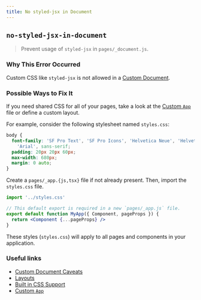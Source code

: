 ```yaml
---
title: No styled-jsx in Document
---
```


## `no-styled-jsx-in-document`

> Prevent usage of `styled-jsx` in `pages/_document.js`.

### Why This Error Occurred

Custom CSS like `styled-jsx` is not allowed in a [Custom Document](https://nextjs.org/docs/advanced-features/custom-document).

### Possible Ways to Fix It

If you need shared CSS for all of your pages, take a look at the [Custom `App`](https://nextjs.org/docs/advanced-features/custom-app) file or define a custom layout.

For example, consider the following stylesheet named `styles.css`:

```css filename="styles.css"
body {
  font-family: 'SF Pro Text', 'SF Pro Icons', 'Helvetica Neue', 'Helvetica',
    'Arial', sans-serif;
  padding: 20px 20px 60px;
  max-width: 680px;
  margin: 0 auto;
}
```

Create a `pages/_app.{js,tsx}` file if not already present. Then, import the `styles.css` file.

```jsx filename="pages/_app.js"
import '../styles.css'

// This default export is required in a new `pages/_app.js` file.
export default function MyApp({ Component, pageProps }) {
  return <Component {...pageProps} />
}
```

These styles (`styles.css`) will apply to all pages and components in your application.

### Useful links

- [Custom Document Caveats](https://nextjs.org/docs/advanced-features/custom-document#caveats)
- [Layouts](https://nextjs.org/docs/basic-features/layouts)
- [Built in CSS Support](https://nextjs.org/docs/basic-features/built-in-css-support)
- [Custom `App`](https://nextjs.org/docs/advanced-features/custom-app)
